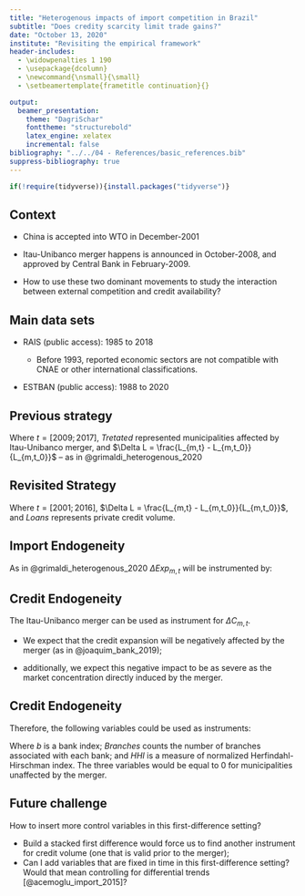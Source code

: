 ```yaml
---
title: "Heterogenous impacts of import competition in Brazil"
subtitle: "Does credity scarcity limit trade gains?"
date: "October 13, 2020"
institute: "Revisiting the empirical framework"
header-includes:
  - \widowpenalties 1 190
  - \usepackage{dcolumn}
  - \newcommand{\nsmall}{\small}
  - \setbeamertemplate{frametitle continuation}{}

output:
  beamer_presentation:
    theme: "DagriSchar"
    fonttheme: "structurebold"
    latex_engine: xelatex
    incremental: false
bibliography: "../../04 - References/basic_references.bib"
suppress-bibliography: true
---
```


```r
if(!require(tidyverse)){install.packages("tidyverse")}
```

## Context

-   China is accepted into WTO in December-2001

-   Itau-Unibanco merger happens is announced in October-2008, and approved by Central Bank in February-2009.

-   How to use these two dominant movements to study the interaction between external competition and credit availability?

## Main data sets

-   RAIS (public access): 1985 to 2018

    -   Before 1993, reported economic sectors are not compatible with CNAE or other international classifications.

-   ESTBAN (public access): 1988 to 2020

## Previous strategy 

\begin{footnotesize}
\begin{align}
\Delta L_{m,t} &= \upsilon + \beta_1 \; \Delta C_{m,t} + \beta_2 \; \Delta Exp_{m,t} + \beta_3 \; \Delta C_{m,t} \Delta Exp_{m,t} \\ &\quad + \epsilon_{m,t} \nonumber \\
\Delta C_{m,t} &= \begin{cases}
1 \iff m \in Treated \; municipalities \\
0 \iff m\in Untreated \; municipalities
\end{cases} \\
\Delta Exp_{m,t} &= \sum_{s \in S}{\frac{L_{m,s,t}}{L_{s,t}} \; \frac{\Delta M^{Br-China}_{s,t}}{L_{m,t}}}
\end{align}
\end{footnotesize}

Where $t=[2009;2017]$, $Tretated$ represented municipalities affected by Itau-Unibanco merger, and $\Delta L = \frac{L_{m,t} - L_{m,t_0}}{L_{m,t_0}}$ -- as in @grimaldi_heterogenous_2020

## Revisited Strategy

\begin{footnotesize}
\begin{align}
\Delta L_{m,t} &= \upsilon + \beta_1 \; \Delta C_{m,t} + \beta_2 \; \Delta Exp_{m,t} + \beta_3 \; \Delta C_{m,t} \Delta Exp_{m,t} \\ &+ \epsilon_{m,t} \nonumber \\
\Delta C_{m,t} &= \frac{\Delta Loans_{m,t}}{L_{m,t_0}} \\
\Delta Exp_{m,t} &= \sum_{s \in S}{\frac{L_{m,s,t_0}}{L_{s,t_0}} \; \frac{\Delta M^{Br-China}_{s,t}}{L_{m,t_0}}}
\end{align}
\end{footnotesize}

Where $t=[2001;2016]$, $\Delta L = \frac{L_{m,t} - L_{m,t_0}}{L_{m,t_0}}$, and $Loans$ represents private credit volume.

## Import Endogeneity

As in @grimaldi_heterogenous_2020 $\Delta Exp_{m,t}$ will be instrumented by: 

\begin{footnotesize}
\begin{align}
\Delta Exp^{Mercosul^{c}}_{m,t} = \frac{\Delta M^{Mercosul^{c}-China_{s,t}}}{L_{m,t_{1995}}}
\end{align}
\end{footnotesize}

## Credit Endogeneity

The Itau-Unibanco merger can be used as instrument for $\Delta C_{m,t}$.

  - We expect that the credit expansion will be negatively affected by the merger (as in @joaquim_bank_2019);

  - additionally, we expect this negative impact to be as severe as the market concentration directly induced by the merger.
  
## Credit Endogeneity
  
Therefore, the following variables could be used as instruments: 

\begin{footnotesize}
\begin{align}
Loans^{merger}_m &= \frac{\sum_{b \in Itau-Unibanco}{Loans_{b,m,2007}}}{Loans_{m, 2007}} \\
Branches^{merger}_m &= \frac{\sum_{b \in Itau-Unibanco}{Branches_{b,m,2007}}}{Branches_{m, 2007}} \\
\Delta HHI^{merger}_{m} &= \frac{\hat{HHI^{merger}}_{m, 2007} - HHI_{2007, m}}{HHI_{2007, m}}
\end{align}
\end{footnotesize}

Where $b$ is a bank index; $Branches$ counts the number of branches associated with each bank; and $HHI$ is a measure of normalized Herfindahl-Hirschman index. The three variables would be equal to 0 for municipalities unaffected by the merger.

## Future challenge

How to insert more control variables in this first-difference setting?

  - Build a stacked first difference would force us to find another instrument for credit volume (one that is valid prior to the merger);
  - Can I add variables that are fixed in time in this first-difference setting? Would that mean controlling for differential trends [@acemoglu_import_2015]? 

